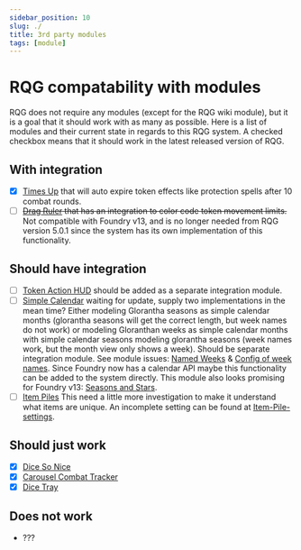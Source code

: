 ```yaml
---
sidebar_position: 10
slug: ./
title: 3rd party modules
tags: [module]
---
```


# RQG compatability with modules

RQG does not require any modules (except for the RQG wiki module), but it is a goal that it should
work with as many as possible. Here is a list of modules and their current state in regards to this
RQG system. A checked checkbox means that it should work in the latest released version of RQG.

## With integration

- [x] [Times Up](https://foundryvtt.com/packages/times-up) that will auto expire token effects like
      protection spells after 10 combat rounds.
- [ ] ~~[Drag Ruler](https://foundryvtt.com/packages/drag-ruler) that has an integration to color
      code token movement limits.~~ Not compatible with Foundry v13, and is no longer needed from
      RQG version 5.0.1 since the system has its own implementation of this functionality.

## Should have integration

- [ ] [Token Action HUD](https://foundryvtt.com/packages/token-action-hud-core) should be added as a
      separate integration module.
- [ ] [Simple Calendar](https://foundryvtt.com/packages/foundryvtt-simple-calendar) waiting for
      update, supply two implementations in the mean time? Either modeling Glorantha seasons as
      simple calendar months (glorantha seasons will get the correct length, but week names do not
      work) or modeling Gloranthan weeks as simple calendar months with simple calendar seasons
      modeling glorantha seasons (week names work, but the month view only shows a week). Should be
      separate integration module. See module issues:
      [Named Weeks](https://github.com/vigoren/foundryvtt-simple-calendar/issues/161) &
      [Config of week names](https://github.com/vigoren/foundryvtt-simple-calendar/issues/561).
      Since Foundry now has a calendar API maybe this functionality can be added to the system
      directly. This module also looks promising for Foundry v13:
      [Seasons and Stars](https://github.com/rayners/fvtt-seasons-and-stars/issues/93).
- [ ] [Item Piles](https://foundryvtt.com/packages/item-piles) This need a little more investigation
      to make it understand what items are unique. An incomplete setting can be found at
      [Item-Pile-settings](addons/addons/item-pile-settings).

## Should just work

- [x] [Dice So Nice](https://foundryvtt.com/packages/dice-so-nice)
- [x] [Carousel Combat Tracker](https://foundryvtt.com/packages/combat-tracker-dock)
- [x] [Dice Tray](https://foundryvtt.com/packages/dice-calculator)

## Does not work

- ???
